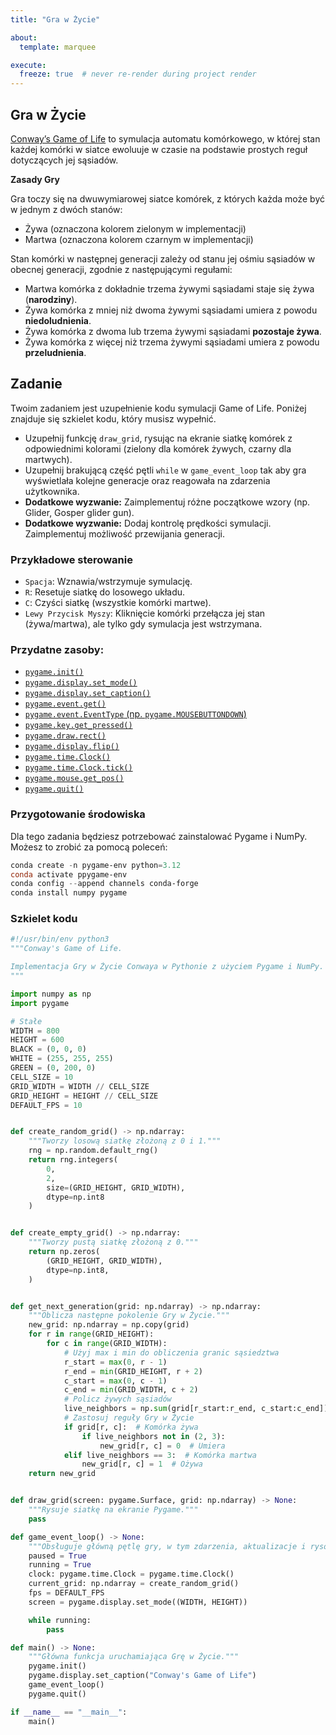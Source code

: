 ```yaml
---
title: "Gra w Życie"

about:
  template: marquee

execute:
  freeze: true  # never re-render during project render
---
```


## Gra w Życie

[Conway's Game of Life](https://www.wikiwand.com/en/articles/Conway's_Game_of_Life) to symulacja automatu komórkowego, w której stan każdej komórki w siatce ewoluuje w czasie na podstawie prostych reguł dotyczących jej sąsiadów.

**Zasady Gry**

Gra toczy się na dwuwymiarowej siatce komórek, z których każda może być w jednym z dwóch stanów:

* Żywa (oznaczona kolorem zielonym w implementacji)
* Martwa (oznaczona kolorem czarnym w implementacji)

Stan komórki w następnej generacji zależy od stanu jej ośmiu sąsiadów w obecnej generacji, zgodnie z następującymi regułami:

* Martwa komórka z dokładnie trzema żywymi sąsiadami staje się żywa (**narodziny**).
* Żywa komórka z mniej niż dwoma żywymi sąsiadami umiera z powodu **niedoludnienia**.
* Żywa komórka z dwoma lub trzema żywymi sąsiadami **pozostaje żywa**.
* Żywa komórka z więcej niż trzema żywymi sąsiadami umiera z powodu **przeludnienia**.

## Zadanie

Twoim zadaniem jest uzupełnienie kodu symulacji Game of Life. Poniżej znajduje się szkielet kodu, który musisz wypełnić.

* Uzupełnij funkcję `draw_grid`, rysując na ekranie siatkę komórek z odpowiednimi kolorami (zielony dla komórek żywych, czarny dla martwych).
* Uzupełnij brakującą część pętli `while` w `game_event_loop` tak aby gra wyświetlała kolejne generacje oraz reagowała na zdarzenia użytkownika.
* **Dodatkowe wyzwanie:** Zaimplementuj różne początkowe wzory (np. Glider, Gosper glider gun).
* **Dodatkowe wyzwanie:** Dodaj kontrolę prędkości symulacji. Zaimplementuj możliwość przewijania generacji.

### Przykładowe sterowanie

* `Spacja`: Wznawia/wstrzymuje symulację.
* `R`: Resetuje siatkę do losowego układu.
* `C`: Czyści siatkę (wszystkie komórki martwe).
* `Lewy Przycisk Myszy`: Kliknięcie komórki przełącza jej stan (żywa/martwa), ale tylko gdy symulacja jest wstrzymana.

### Przydatne zasoby:

* [`pygame.init()`](https://www.pygame.org/docs/ref/pygame.html#pygame.init)
* [`pygame.display.set_mode()`](https://www.pygame.org/docs/ref/pygame.html#pygame.display.set_mode)
* [`pygame.display.set_caption()`](https://www.pygame.org/docs/ref/pygame.html#pygame.display.set_caption)
* [`pygame.event.get()`](https://www.pygame.org/docs/ref/pygame.html#pygame.event.get)
* [`pygame.event.EventType` (np. `pygame.MOUSEBUTTONDOWN`)](https://www.pygame.org/docs/ref/event.html#pygame.MOUSEBUTTONDOWN)
* [`pygame.key.get_pressed()`](https://www.pygame.org/docs/ref/key.html#pygame.key.get_pressed)
* [`pygame.draw.rect()`](https://www.pygame.org/docs/ref/draw.html#pygame.draw.rect)
* [`pygame.display.flip()`](https://www.pygame.org/docs/ref/pygame.html#pygame.display.flip)
* [`pygame.time.Clock()`](https://www.pygame.org/docs/ref/time.html#pygame.time.Clock)
* [`pygame.time.Clock.tick()`](https://www.pygame.org/docs/ref/time.html#pygame.time.Clock.tick)
* [`pygame.mouse.get_pos()`](https://www.pygame.org/docs/ref/mouse.html#pygame.mouse.get_pos)
* [`pygame.quit()`](https://www.pygame.org/docs/ref/pygame.html#pygame.quit)

### Przygotowanie środowiska

Dla tego zadania będziesz potrzebować zainstalować Pygame i NumPy. Możesz to zrobić za pomocą poleceń:
```powershell
conda create -n pygame-env python=3.12
conda activate ppygame-env
conda config --append channels conda-forge
conda install numpy pygame
```

### Szkielet kodu

```python

#!/usr/bin/env python3
"""Conway's Game of Life.

Implementacja Gry w Życie Conwaya w Pythonie z użyciem Pygame i NumPy.
"""

import numpy as np
import pygame

# Stałe
WIDTH = 800
HEIGHT = 600
BLACK = (0, 0, 0)
WHITE = (255, 255, 255)
GREEN = (0, 200, 0)
CELL_SIZE = 10
GRID_WIDTH = WIDTH // CELL_SIZE
GRID_HEIGHT = HEIGHT // CELL_SIZE
DEFAULT_FPS = 10


def create_random_grid() -> np.ndarray:
    """Tworzy losową siatkę złożoną z 0 i 1."""
    rng = np.random.default_rng()
    return rng.integers(
        0,
        2,
        size=(GRID_HEIGHT, GRID_WIDTH),
        dtype=np.int8
    )


def create_empty_grid() -> np.ndarray:
    """Tworzy pustą siatkę złożoną z 0."""
    return np.zeros(
        (GRID_HEIGHT, GRID_WIDTH),
        dtype=np.int8,
    )


def get_next_generation(grid: np.ndarray) -> np.ndarray:
    """Oblicza następne pokolenie Gry w Życie."""
    new_grid: np.ndarray = np.copy(grid)
    for r in range(GRID_HEIGHT):
        for c in range(GRID_WIDTH):
            # Użyj max i min do obliczenia granic sąsiedztwa
            r_start = max(0, r - 1)
            r_end = min(GRID_HEIGHT, r + 2)
            c_start = max(0, c - 1)
            c_end = min(GRID_WIDTH, c + 2)
            # Policz żywych sąsiadów
            live_neighbors = np.sum(grid[r_start:r_end, c_start:c_end]) - grid[r, c]
            # Zastosuj reguły Gry w Życie
            if grid[r, c]:  # Komórka żywa
                if live_neighbors not in (2, 3):
                    new_grid[r, c] = 0  # Umiera
            elif live_neighbors == 3:  # Komórka martwa
                new_grid[r, c] = 1  # Ożywa
    return new_grid


def draw_grid(screen: pygame.Surface, grid: np.ndarray) -> None:
    """Rysuje siatkę na ekranie Pygame."""
    pass

def game_event_loop() -> None:
    """Obsługuje główną pętlę gry, w tym zdarzenia, aktualizacje i rysowanie."""
    paused = True
    running = True
    clock: pygame.time.Clock = pygame.time.Clock()
    current_grid: np.ndarray = create_random_grid()
    fps = DEFAULT_FPS
    screen = pygame.display.set_mode((WIDTH, HEIGHT))

    while running:
        pass

def main() -> None:
    """Główna funkcja uruchamiająca Grę w Życie."""
    pygame.init()
    pygame.display.set_caption("Conway's Game of Life")
    game_event_loop()
    pygame.quit()

if __name__ == "__main__":
    main()

```
